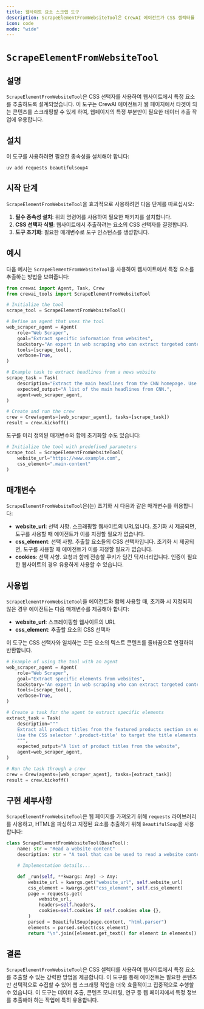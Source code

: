 ```yaml
---
title: 웹사이트 요소 스크랩 도구
description: ScrapeElementFromWebsiteTool은 CrewAI 에이전트가 CSS 셀렉터를 사용하여 웹사이트에서 특정 요소를 추출할 수 있도록 합니다.
icon: code
mode: "wide"
---
```


# `ScrapeElementFromWebsiteTool`

## 설명

`ScrapeElementFromWebsiteTool`은 CSS 선택자를 사용하여 웹사이트에서 특정 요소를 추출하도록 설계되었습니다. 이 도구는 CrewAI 에이전트가 웹 페이지에서 타겟이 되는 콘텐츠를 스크래핑할 수 있게 하여, 웹페이지의 특정 부분만이 필요한 데이터 추출 작업에 유용합니다.

## 설치

이 도구를 사용하려면 필요한 종속성을 설치해야 합니다:

```shell
uv add requests beautifulsoup4
```

## 시작 단계

`ScrapeElementFromWebsiteTool`을 효과적으로 사용하려면 다음 단계를 따르십시오:

1. **필수 종속성 설치**: 위의 명령어를 사용하여 필요한 패키지를 설치합니다.
2. **CSS 선택자 식별**: 웹사이트에서 추출하려는 요소의 CSS 선택자를 결정합니다.
3. **도구 초기화**: 필요한 매개변수로 도구 인스턴스를 생성합니다.

## 예시

다음 예시는 `ScrapeElementFromWebsiteTool`을 사용하여 웹사이트에서 특정 요소를 추출하는 방법을 보여줍니다:

```python Code
from crewai import Agent, Task, Crew
from crewai_tools import ScrapeElementFromWebsiteTool

# Initialize the tool
scrape_tool = ScrapeElementFromWebsiteTool()

# Define an agent that uses the tool
web_scraper_agent = Agent(
    role="Web Scraper",
    goal="Extract specific information from websites",
    backstory="An expert in web scraping who can extract targeted content from web pages.",
    tools=[scrape_tool],
    verbose=True,
)

# Example task to extract headlines from a news website
scrape_task = Task(
    description="Extract the main headlines from the CNN homepage. Use the CSS selector '.headline' to target the headline elements.",
    expected_output="A list of the main headlines from CNN.",
    agent=web_scraper_agent,
)

# Create and run the crew
crew = Crew(agents=[web_scraper_agent], tasks=[scrape_task])
result = crew.kickoff()
```

도구를 미리 정의된 매개변수와 함께 초기화할 수도 있습니다:

```python Code
# Initialize the tool with predefined parameters
scrape_tool = ScrapeElementFromWebsiteTool(
    website_url="https://www.example.com",
    css_element=".main-content"
)
```

## 매개변수

`ScrapeElementFromWebsiteTool`은(는) 초기화 시 다음과 같은 매개변수를 허용합니다:

- **website_url**: 선택 사항. 스크래핑할 웹사이트의 URL입니다. 초기화 시 제공되면, 도구를 사용할 때 에이전트가 이를 지정할 필요가 없습니다.
- **css_element**: 선택 사항. 추출할 요소들의 CSS 선택자입니다. 초기화 시 제공되면, 도구를 사용할 때 에이전트가 이를 지정할 필요가 없습니다.
- **cookies**: 선택 사항. 요청과 함께 전송할 쿠키가 담긴 딕셔너리입니다. 인증이 필요한 웹사이트의 경우 유용하게 사용할 수 있습니다.

## 사용법

`ScrapeElementFromWebsiteTool`을 에이전트와 함께 사용할 때, 초기화 시 지정되지 않은 경우 에이전트는 다음 매개변수를 제공해야 합니다:

- **website_url**: 스크레이핑할 웹사이트의 URL
- **css_element**: 추출할 요소의 CSS 선택자

이 도구는 CSS 선택자와 일치하는 모든 요소의 텍스트 콘텐츠를 줄바꿈으로 연결하여 반환합니다.

```python Code
# Example of using the tool with an agent
web_scraper_agent = Agent(
    role="Web Scraper",
    goal="Extract specific elements from websites",
    backstory="An expert in web scraping who can extract targeted content using CSS selectors.",
    tools=[scrape_tool],
    verbose=True,
)

# Create a task for the agent to extract specific elements
extract_task = Task(
    description="""
    Extract all product titles from the featured products section on example.com.
    Use the CSS selector '.product-title' to target the title elements.
    """,
    expected_output="A list of product titles from the website",
    agent=web_scraper_agent,
)

# Run the task through a crew
crew = Crew(agents=[web_scraper_agent], tasks=[extract_task])
result = crew.kickoff()
```

## 구현 세부사항

`ScrapeElementFromWebsiteTool`은 웹 페이지를 가져오기 위해 `requests` 라이브러리를 사용하고, HTML을 파싱하고 지정된 요소를 추출하기 위해 `BeautifulSoup`을 사용합니다:

```python Code
class ScrapeElementFromWebsiteTool(BaseTool):
    name: str = "Read a website content"
    description: str = "A tool that can be used to read a website content."

    # Implementation details...

    def _run(self, **kwargs: Any) -> Any:
        website_url = kwargs.get("website_url", self.website_url)
        css_element = kwargs.get("css_element", self.css_element)
        page = requests.get(
            website_url,
            headers=self.headers,
            cookies=self.cookies if self.cookies else {},
        )
        parsed = BeautifulSoup(page.content, "html.parser")
        elements = parsed.select(css_element)
        return "\n".join([element.get_text() for element in elements])
```

## 결론

`ScrapeElementFromWebsiteTool`은 CSS 셀렉터를 사용하여 웹사이트에서 특정 요소를 추출할 수 있는 강력한 방법을 제공합니다. 이 도구를 통해 에이전트는 필요한 콘텐츠만 선택적으로 수집할 수 있어 웹 스크래핑 작업을 더욱 효율적이고 집중적으로 수행할 수 있습니다. 이 도구는 데이터 추출, 콘텐츠 모니터링, 연구 등 웹 페이지에서 특정 정보를 추출해야 하는 작업에 특히 유용합니다.
